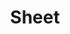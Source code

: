 ---
title: Sheet
description: Extends the Dialog component to display content that complements the main content of the screen.
---